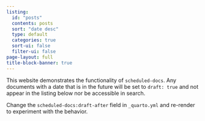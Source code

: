 ```yaml
---
listing:
  id: "posts"
  contents: posts
  sort: "date desc"
  type: default
  categories: true
  sort-ui: false
  filter-ui: false
page-layout: full
title-block-banner: true
---
```


This website demonstrates the functionality of `scheduled-docs`. Any documents with a date that is in the future will be set to `draft: true` and not appear in the listing below nor be accessible in search.

Change the `scheduled-docs:draft-after` field in `_quarto.yml` and re-render to experiment with the behavior.

:::{#posts}
:::